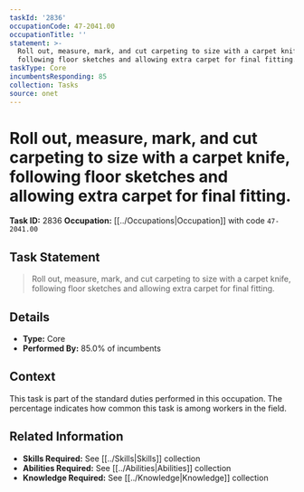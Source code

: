 ```yaml
---
taskId: '2836'
occupationCode: 47-2041.00
occupationTitle: ''
statement: >-
  Roll out, measure, mark, and cut carpeting to size with a carpet knife,
  following floor sketches and allowing extra carpet for final fitting.
taskType: Core
incumbentsResponding: 85
collection: Tasks
source: onet
---
```

# Roll out, measure, mark, and cut carpeting to size with a carpet knife, following floor sketches and allowing extra carpet for final fitting.

**Task ID:** 2836
**Occupation:** [[../Occupations|Occupation]] with code `47-2041.00`

## Task Statement

> Roll out, measure, mark, and cut carpeting to size with a carpet knife, following floor sketches and allowing extra carpet for final fitting.

## Details

- **Type:** Core
- **Performed By:** 85.0% of incumbents

## Context

This task is part of the standard duties performed in this occupation. The percentage indicates how common this task is among workers in the field.

## Related Information

- **Skills Required:** See [[../Skills|Skills]] collection
- **Abilities Required:** See [[../Abilities|Abilities]] collection
- **Knowledge Required:** See [[../Knowledge|Knowledge]] collection
